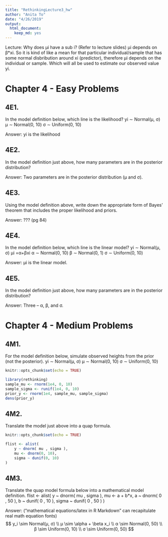 ```yaml
---
title: "RethinkingLecture3_hw"
author: "Anita To"
date: "4/26/2019"
output: 
  html_document:
    keep_md: yes
---
```


Lecture:
Why does µi have a sub i? (Refer to lecture slides) µi depends on β*xi. So it is kind of like a mean for that particular individual/sample that has some normal disbribution around xi (predictor), therefore µi depends on the individual or sample. Which will all be used to estimate our observed value yi.

# Chapter 4 - Easy Problems

## 4E1.

In the model definition below, which line is the likelihood?
yi ∼ Normal(μ, σ) 
μ ∼ Normal(0, 10) 
σ ∼ Uniform(0, 10)

Answer: yi is the likelihood

## 4E2.

In the model definition just above, how many parameters are in the posterior distribution?

Answer: Two parameters are in the posterior distribution (µ and σ).

## 4E3.
 
Using the model definition above, write down the appropriate form of Bayes’ theorem that
includes the proper likelihood and priors.

Answer: ??? (pg 84)

## 4E4.

In the model definition below, which line is the linear model?
yi ∼ Normal(μ, σ) 
μi =α+βxi
α ∼ Normal(0, 10) 
β ∼ Normal(0, 1)
σ ∼ Uniform(0, 10)

Answer: µi is the linear model.

## 4E5.

In the model definition just above, how many parameters are in the posterior distribution?

Answer: Three -- α, β, and σ.

# Chapter 4 - Medium Problems

## 4M1. 

For the model definition below, simulate observed heights from the prior (not the posterior).
yi ∼ Normal(μ, σ) 
μ ∼ Normal(0, 10) 
σ ∼ Uniform(0, 10)

```r
knitr::opts_chunk$set(echo = TRUE)

library(rethinking)
sample_mu <- rnorm(1e4, 0, 10)
sample_sigma <- runif(1e4, 0, 10)
prior_y <- rnorm(1e4, sample_mu, sample_sigma)
dens(prior_y)

```

## 4M2. 

Translate the model just above into a quap formula.

```r
knitr::opts_chunk$set(echo = TRUE)

flist <- alist(
    y ~ dnorm( mu , sigma ),
    mu <- dnorm(0, 10),
    sigma ~ dunif(0, 10)
)

```

## 4M3. 

Translate the quap model formula below into a mathematical model definition. 
flist <- alist(
    y ~ dnorm( mu , sigma ),
    mu <- a + b*x,
    a ~ dnorm( 0 , 50 ),
    b ~ dunif( 0 , 10 ),
    sigma ~ dunif( 0 , 50 )
)

Answer: ("mathematical equations/latex in R Markdown" can recapitulate real math equation fonts)
$$
y_i \sim Normal(µ, σ) \\
µ \sim \alpha + \beta x_i \\
α \sim Normal(0, 50) \\
β \sim Uniform(0, 10) \\ 
σ \sim Uniform(0, 50)
$$
